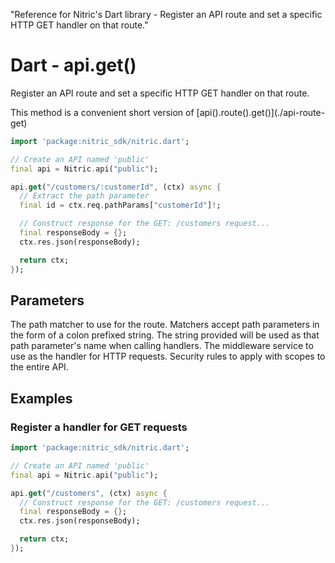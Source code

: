   "Reference for Nitric's Dart library - Register an API route and set a specific HTTP GET handler on that route."

# Dart - api.get()

Register an API route and set a specific HTTP GET handler on that route.

<Note>
  This method is a convenient short version of
  [api().route().get()](./api-route-get)
</Note>

```dart
import 'package:nitric_sdk/nitric.dart';

// Create an API named 'public'
final api = Nitric.api("public");

api.get("/customers/:customerId", (ctx) async {
  // Extract the path parameter
  final id = ctx.req.pathParams["customerId"]!;

  // Construct response for the GET: /customers request...
  final responseBody = {};
  ctx.res.json(responseBody);

  return ctx;
});
```

## Parameters

<Properties>
  <Property name="match" required type="String">
    The path matcher to use for the route. Matchers accept path parameters in
    the form of a colon prefixed string. The string provided will be used as
    that path parameter's name when calling handlers.
  </Property>
  <Property name="handler" required type="HttpHandler">
    The middleware service to use as the handler for HTTP requests.
  </Property>
  <Property name="security" type="List<OidcOptions>">
    Security rules to apply with scopes to the entire API.
  </Property>
</Properties>

## Examples

### Register a handler for GET requests

```dart
import 'package:nitric_sdk/nitric.dart';

// Create an API named 'public'
final api = Nitric.api("public");

api.get("/customers", (ctx) async {
  // Construct response for the GET: /customers request...
  final responseBody = {};
  ctx.res.json(responseBody);

  return ctx;
});
```

